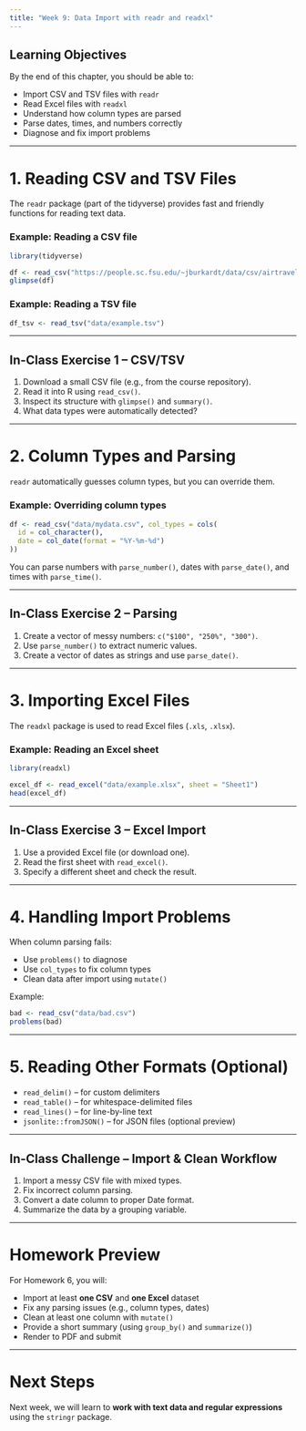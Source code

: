 ```yaml
---
title: "Week 9: Data Import with readr and readxl"
---
```


## Learning Objectives

By the end of this chapter, you should be able to:

- Import CSV and TSV files with `readr`
- Read Excel files with `readxl`
- Understand how column types are parsed
- Parse dates, times, and numbers correctly
- Diagnose and fix import problems

---

# 1. Reading CSV and TSV Files

The `readr` package (part of the tidyverse) provides fast and friendly functions for reading text data.

### Example: Reading a CSV file

```r
library(tidyverse)

df <- read_csv("https://people.sc.fsu.edu/~jburkardt/data/csv/airtravel.csv")
glimpse(df)
```

### Example: Reading a TSV file

```r
df_tsv <- read_tsv("data/example.tsv")
```

---

## In-Class Exercise 1 – CSV/TSV

1. Download a small CSV file (e.g., from the course repository).  
2. Read it into R using `read_csv()`.  
3. Inspect its structure with `glimpse()` and `summary()`.  
4. What data types were automatically detected?

---

# 2. Column Types and Parsing

`readr` automatically guesses column types, but you can override them.

### Example: Overriding column types

```r
df <- read_csv("data/mydata.csv", col_types = cols(
  id = col_character(),
  date = col_date(format = "%Y-%m-%d")
))
```

You can parse numbers with `parse_number()`, dates with `parse_date()`, and times with `parse_time()`.

---

## In-Class Exercise 2 – Parsing

1. Create a vector of messy numbers: `c("$100", "250%", "300")`.  
2. Use `parse_number()` to extract numeric values.  
3. Create a vector of dates as strings and use `parse_date()`.

---

# 3. Importing Excel Files

The `readxl` package is used to read Excel files (`.xls`, `.xlsx`).

### Example: Reading an Excel sheet

```r
library(readxl)

excel_df <- read_excel("data/example.xlsx", sheet = "Sheet1")
head(excel_df)
```

---

## In-Class Exercise 3 – Excel Import

1. Use a provided Excel file (or download one).  
2. Read the first sheet with `read_excel()`.  
3. Specify a different sheet and check the result.  

---

# 4. Handling Import Problems

When column parsing fails:

- Use `problems()` to diagnose
- Use `col_types` to fix column types
- Clean data after import using `mutate()`

Example:

```r
bad <- read_csv("data/bad.csv")
problems(bad)
```

---

# 5. Reading Other Formats (Optional)

- `read_delim()` – for custom delimiters
- `read_table()` – for whitespace-delimited files
- `read_lines()` – for line-by-line text
- `jsonlite::fromJSON()` – for JSON files (optional preview)

---

## In-Class Challenge – Import & Clean Workflow

1. Import a messy CSV file with mixed types.  
2. Fix incorrect column parsing.  
3. Convert a date column to proper Date format.  
4. Summarize the data by a grouping variable.

---

# Homework Preview

For Homework 6, you will:

- Import at least **one CSV** and **one Excel** dataset
- Fix any parsing issues (e.g., column types, dates)
- Clean at least one column with `mutate()`
- Provide a short summary (using `group_by()` and `summarize()`)
- Render to PDF and submit

---

# Next Steps

Next week, we will learn to **work with text data and regular expressions** using the `stringr` package.
